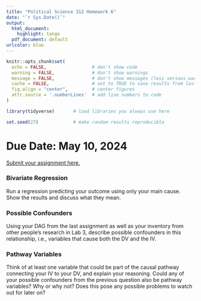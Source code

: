 ```yaml
---
title: "Political Science 312 Homework 6"
date: "`r Sys.Date()`"
output:
  html_document:
    highlight: tango
  pdf_document: default
urlcolor: blue
---
```


```r
knitr::opts_chunk$set(
  echo = FALSE,                 # don't show code
  warning = FALSE,              # don't show warnings
  message = FALSE,              # don't show messages (less serious warnings)
  cache = FALSE,                # set to TRUE to save results from last compilation
  fig.align = "center",         # center figures
  attr.source = '.numberLines'  # add line numbers to code
)

library(tidyverse)       # load libraries you always use here

set.seed(27)             # make random results reproducible
```

# Due Date: May 10, 2024

[Submit your assignment here.](https://canvas.northwestern.edu/courses/209958/assignments/1381465)

### Bivariate Regression

Run a regression predicting your outcome using only your main cause. Show the results and discuss what they mean.

### Possible Confounders

Using your DAG from the last assignment as well as your inventory from other people's research in Lab 3, describe  possible confounders in this relationship, i.e., variables that cause both the DV and the IV. 

### Pathway Variables

Think of at least one variable that could be part of the causal pathway connecting your IV to your DV, and explain your reasoning. Could any of your possible confounders from the previous question also be pathway variables? Why or why not? Does this pose any possible problems to watch out for later on?
